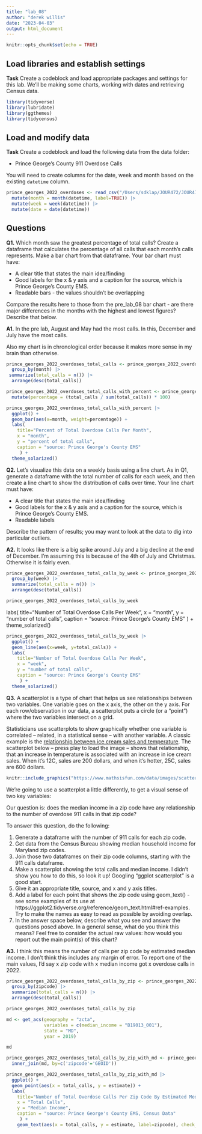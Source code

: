 ```yaml
---
title: "lab_08"
author: "derek willis"
date: "2023-04-03"
output: html_document
---
```


```r
knitr::opts_chunk$set(echo = TRUE)
```

## Load libraries and establish settings

**Task** Create a codeblock and load appropriate packages and settings for this lab. We'll be making some charts, working with dates and retrieving Census data.

```r
library(tidyverse)
library(lubridate)
library(ggthemes)
library(tidycensus)
```

## Load and modify data

**Task** Create a codeblock and load the following data from the data folder:

* Prince George's County 911 Overdose Calls

You will need to create columns for the date, week and month based on the existing `datetime` column.

```r
prince_georges_2022_overdoses <- read_csv("/Users/sdklap/JOUR472/JOUR472/labs/lab_08/data/prince_georges_2022_overdoses.csv") |> 
  mutate(month = month(datetime, label=TRUE)) |> 
  mutate(week = week(datetime)) |> 
  mutate(date = date(datetime)) 
```


## Questions 

**Q1.** Which month saw the greatest percentage of total calls? Create a dataframe that calculates the percentage of all calls that each month's calls represents. Make a bar chart from that dataframe. Your bar chart must have:

* A clear title that states the main idea/finding
* Good labels for the x & y axis and a caption for the source, which is Prince George's County EMS.
* Readable bars - the values shouldn't be overlapping

Compare the results here to those from the pre_lab_08 bar chart - are there major differences in the months with the highest and lowest figures? Describe that below.



**A1.** In the pre lab, August and May had the most calls. In this, December and July have the most calls. 

Also my chart is in chronological order because it makes more sense in my brain than otherwise.

```r
prince_georges_2022_overdoses_total_calls <- prince_georges_2022_overdoses |> 
  group_by(month) |> 
 summarize(total_calls = n()) |> 
  arrange(desc(total_calls))

prince_georges_2022_overdoses_total_calls_with_percent <- prince_georges_2022_overdoses_total_calls |> 
  mutate(percentage = (total_calls / sum(total_calls)) * 100)
```

```r
prince_georges_2022_overdoses_total_calls_with_percent |> 
  ggplot() +
  geom_bar(aes(x=month, weight=percentage)) +
  labs(
    title="Percent of Total Overdose Calls Per Month",
    x = "month",
    y = "percent of total calls",
    caption = "source: Prince George's County EMS"
     ) +
  theme_solarized()

```


**Q2.** Let's visualize this data on a weekly basis using a line chart. As in Q1, generate a dataframe with the total number of calls for each week, and then create a line chart to show the distribution of calls over time. Your line chart must have:

* A clear title that states the main idea/finding
* Good labels for the x & y axis and a caption for the source, which is Prince George's County EMS.
* Readable labels

Describe the pattern of results; you may want to look at the data to dig into particular outliers.

**A2.** It looks like there is a big spike around July and a big decline at the end of December. I'm assuming this is because of the 4th of July and Christmas. Otherwise it is fairly even. 


```r
prince_georges_2022_overdoses_total_calls_by_week <- prince_georges_2022_overdoses |> 
  group_by(week) |> 
  summarize(total_calls = n()) |> 
  arrange(desc(total_calls))

prince_georges_2022_overdoses_total_calls_by_week
```

labs(
    title="Number of Total Overdose Calls Per Week",
    x = "month",
    y = "number of total calls",
    caption = "source: Prince George's County EMS"
     ) +
  theme_solarized()

```r
prince_georges_2022_overdoses_total_calls_by_week |> 
  ggplot() +
  geom_line(aes(x=week, y=total_calls)) +
  labs(
    title="Number of Total Overdose Calls Per Week",
    x = "week",
    y = "number of total calls",
    caption = "source: Prince George's County EMS"
     ) +
  theme_solarized()
```

**Q3.**  A scatterplot is a type of chart that helps us see relationships between two variables. One variable goes on the x axis, the other on the y axis.  For each row/observation in our data, a scatterplot puts a circle (or a "point") where the two variables intersect on a grid. 

Statisticians use scatterplots to show graphically whether one variable is correlated -- related, in a statistical sense -- with another variable.  A classic example is the [relationship between ice cream sales and temperature](https://www.mathsisfun.com/data/scatter-xy-plots.html). The scatterplot below -- press play to load the image -- shows that relationship, that an increase in temperature is associated with an increase in ice cream sales. When it's 12C, sales are 200 dollars, and when it's hotter, 25C, sales are 600 dollars.

```r
knitr::include_graphics("https://www.mathsisfun.com/data/images/scatter-ice-cream1.svg")
```

We're going to use a scatterplot a little differently, to get a visual sense of two key variables: 

Our question is: does the median income in a zip code have any relationship to the number of overdose 911 calls in that zip code?

To answer this question, do the following:

1. Generate a dataframe with the number of 911 calls for each zip code.
2. Get data from the Census Bureau showing median household income for Maryland zip codes.
3. Join those two dataframes on their zip code columns, starting with the 911 calls dataframe.
4. Make a scatterplot showing the total calls and median income. I didn't show you how to do this, so look it up! Googling "ggplot scatterplot" is a good start.
5. Give it an appropriate title, source, and x and y axis titles.
6. Add a label for each point that shows the zip code using geom_text() - see some examples of its use at https://ggplot2.tidyverse.org/reference/geom_text.html#ref-examples. Try to make the names as easy to read as possible by avoiding overlap.
7. In the answer space below, describe what you see and answer the questions posed above. In a general sense, what do you think this means? Feel free to consider the actual raw values: how would you report out the main point(s) of this chart?

**A3.**  I think this means the number of calls per zip code by estimated median income. I don't think this includes any margin of error. To report one of the main values, I'd say x zip code with x median income got x overdose calls in 2022.   

```r
prince_georges_2022_overdoses_total_calls_by_zip <- prince_georges_2022_overdoses |> 
  group_by(zipcode) |> 
  summarize(total_calls = n()) |> 
  arrange(desc(total_calls))

prince_georges_2022_overdoses_total_calls_by_zip

md <- get_acs(geography = "zcta",
              variables = c(median_income = "B19013_001"),
              state = "MD",
              year = 2019)

md

prince_georges_2022_overdoses_total_calls_by_zip_with_md <- prince_georges_2022_overdoses_total_calls_by_zip |> 
  inner_join(md, by=c('zipcode'='GEOID'))
```

```r
prince_georges_2022_overdoses_total_calls_by_zip_with_md |> 
  ggplot() +
  geom_point(aes(x = total_calls, y = estimate)) +
  labs(
    title="Number of Total Overdose Calls Per Zip Code By Estimated Medium Income",
    x = "Total Calls",
    y = "Median Income",
    caption = "source: Prince George's County EMS, Census Data"
     ) +
    geom_text(aes(x = total_calls, y = estimate, label=zipcode), check_overlap = TRUE)
```